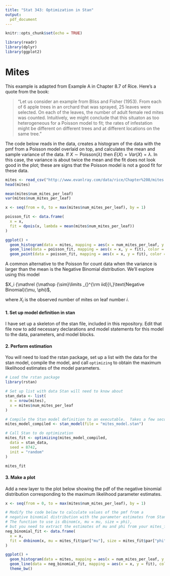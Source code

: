 ```yaml
---
title: "Stat 343: Optimization in Stan"
output:
  pdf_document
---
```


\newcommand{\simiid}{{\mathrel {\mathop {\sim}\limits _{}^{\rm iid}}\,}}

```r
knitr::opts_chunk$set(echo = TRUE)

library(readr)
library(dplyr)
library(ggplot2)
```

# Mites

This example is adapted from Example A in Chapter 8.7 of Rice.  Here's a quote from the book:

> "Let us consider an example from Bliss and Fisher (1953).  From each of 6 apple trees in an orchard that was sprayed, 25 leaves were selected.  On each of the leaves, the number of adult female red mites was counted.  Intuitively, we might conclude that this situaton as too heterogeneous for a Poisson model to fit; the rates of infestation might be different on different trees and at different locations on the same tree."

The code below reads in the data, creates a histogram of the data with the pmf from a Poisson model overlaid on top, and calculates the mean and sample variance of the data.  If $X \sim \text{Poisson}(\lambda)$ then $E(X) = Var(X) = \lambda$.  In this case, the variance is about twice the mean and the fit does not look good in the plot; these are signs that the Poisson model is not a good fit for these data.

```r
mites <- read_csv("http://www.evanlray.com/data/rice/Chapter%208/mites.csv")
head(mites)

mean(mites$num_mites_per_leaf)
var(mites$num_mites_per_leaf)

x <- seq(from = 0, to = max(mites$num_mites_per_leaf), by = 1)

poisson_fit <- data.frame(
  x = x,
  fit = dpois(x, lambda = mean(mites$num_mites_per_leaf))
)

ggplot() +
  geom_histogram(data = mites, mapping = aes(x = num_mites_per_leaf, y = ..density..), binwidth = 1, center = 0) +
  geom_line(data = poisson_fit, mapping = aes(x = x, y = fit), color = "orange") +
  geom_point(data = poisson_fit, mapping = aes(x = x, y = fit), color = "orange")
```

A common alternative to the Poisson for count data when the variance is larger than the mean is the Negative Binomial distribution.  We'll explore using this model

$X_i \simiid \text{Negative Binomial}(\mu, \phi)$,

where $X_i$ is the observed number of mites on leaf number $i$.

#### 1. Set up model definition in stan

I have set up a skeleton of the stan file, included in this repository.  Edit that file now to add necessary declarations and model statements for this model to the data, parameters, and model blocks.

#### 2. Perform estimation

You will need to load the rstan package, set up a list with the data for the stan model, compile the model, and call `optimizing` to obtain the maximum likelihood estimates of the model parameters.

```r
# Load the rstan package
library(rstan)

# Set up list with data Stan will need to know about
stan_data <- list(
  n = nrow(mites),
  x = mites$num_mites_per_leaf
)

# Compile the Stan model definition to an executable.  Takes a few seconds to run.
mites_model_compiled <- stan_model(file = "mites_model.stan")

# Call Stan to do optimization
mites_fit <- optimizing(mites_model_compiled,
  data = stan_data,
  seed = 8742,
  init = "random"
)
```

```r
mites_fit
```

#### 3. Make a plot

Add a new layer to the plot below showing the pdf of the negative binomial distribution corresponding to the maximum likelihood parameter estimates.

```r
x <- seq(from = 0, to = max(mites$num_mites_per_leaf), by = 1)

# Modify the code below to calculate values of the pmf from a
# negative binomial distribution with the parameter estimates from Stan.
# The function to use is dbinom(x, mu = mu, size = phi),
# but you need to extract the estimates of mu and phi from your mites_fit object.
neg_binomial_fit <- data.frame(
  x = x,
  fit = dnbinom(x, mu = mites_fit$par["mu"], size = mites_fit$par["phi"])
)

ggplot() +
  geom_histogram(data = mites, mapping = aes(x = num_mites_per_leaf, y = ..density..), binwidth = 1, center = 0) +
  geom_line(data = neg_binomial_fit, mapping = aes(x = x, y = fit), color = "orange") +
  theme_bw()
```
